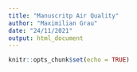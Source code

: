 ```yaml
---
title: "Manuscritp Air Quality"
author: "Maximilian Grau"
date: "24/11/2021"
output: html_document
---
```


```r
knitr::opts_chunk$set(echo = TRUE)
```

